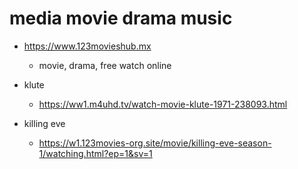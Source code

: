 # media movie drama music


- https://www.123movieshub.mx
  - movie, drama, free watch online


- klute
  - https://ww1.m4uhd.tv/watch-movie-klute-1971-238093.html
- killing eve
  - https://w1.123movies-org.site/movie/killing-eve-season-1/watching.html?ep=1&sv=1

